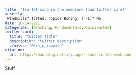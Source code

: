 ```yaml
---
title: "$(n-1)$-sane in the membrane (bad twitter card)"
subtitle: |
 Windmills? Tilted. Topic? Boring. (n-1)? No.
date: 10-14-2021
categories: [Teaching, Fundamentals, Opinionated]
twitter-card:
  title: "twitter title"
  description: "twitter description"
  creator: "@dan_p_simpson"
citation: 
  url: https://dansblog.netlify.app/n-sane-in-the-membrane
---
```

Stuff